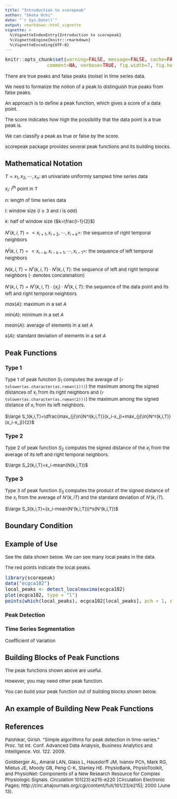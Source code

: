 ```yaml
---
title: "Introduction to scorepeak"
author: "Shota Ochi"
date: "`r Sys.Date()`"
output: rmarkdown::html_vignette
vignette: >
  %\VignetteIndexEntry{Introduction to scorepeak}
  %\VignetteEngine{knitr::rmarkdown}
  %\VignetteEncoding{UTF-8}
---
```


<style type="text/css">

body, td {
   font-size: 15px;
}
code.r{
  font-size: 15px;
}
pre {
  font-size: 15px
}
</style>

```r
knitr::opts_chunk$set(warning=FALSE, message=FALSE, cache=FALSE, 
               comment=NA, verbose=TRUE, fig.width=7, fig.height=7, dev='jpeg',dev.args=list(quality=50))
```

There are true peaks and false peaks (noise) in time series data. 

We need to formalize the notion of a peak to distinguish true peaks from false peaks.

An approach is to define a peak function, which gives a score of a data point.

The score indicates how high the possibility that the data point is a true peak is.

We can classify a peak as true or false by the score.

scorepeak package provides several peak functions and its building blocks.

## Mathematical Notation

$T=x_1,x_2,\cdots,x_n$: an univariate uniformly sampled time series data

$x_i$: $i^{th}$ point in T

$n$: length of time series data

$l$: window size ($l\geq3$ and $l$ is odd)

$k$: half of window size ($k=\frac{l-1}{2}$)

$N^r(k,i,T)=<x_{i+1},x_{i+2},\cdots,x_{i+k}>$: the sequence of right temporal neighbors

$N^l(k,i,T)=<x_{i-k},x_{i-k+1},\cdots,x_{i-1}>$: the sequence of left temporal neighbors

$N(k,i,T)=N^r(k,i,T){\cdot}N^l(k,i,T)$: the sequence of left and right temporal neighbors ($\cdot$ denotes concatenation)

$N'(k,i,T)=N^r(k,i,T){\cdot}\{x_i\}{\cdot}N^l(k,i,T)$: the sequence of the data point and its left and right temporal neighbors

$max(A)$: maximum in a set $A$

$min(A)$: minimum in a set $A$

$mean(A)$: average of elements in a set $A$

$s(A)$: standard deviation of elements in a set $A$

## Peak Functions

### Type 1

Type 1 of peak function $S_1$ computes the average of (`r tolower(as.character(as.roman(1)))`) the maximum among the signed distances of $x_i$ from its right neighbors and (`r tolower(as.character(as.roman(2)))`) the maximum among the signed distance of $x_i$ from its left neighbors.

$\large S_1(k,i,T)=\dfrac{max_{j{\in}N^l(k,i,T)}(x_i-x_j)+max_{j{\in}N^r(k,i,T)}(x_i-x_j)}{2}$

### Type 2

Type 2 of peak function $S_2$ computes the signed distance of the $x_i$ from the average of its left and right temporal neighbors.

$\large S_2(k,i,T)=x_i-mean(N(k,i,T))$

### Type 3

Type 3 of peak function $S_3$ computes the product of the signed distance of the $x_i$ from the average of $N'(k,iT)$ and the standard deviation of $N'(k,iT)$.

$\large S_3(k,i,T)=(x_i-mean(N'(k,i,T)))*s(N'(k,i,T))$

## Boundary Condition


## Example of Use

See the data shown below. We can see many local peaks in the data.

The red points indicate the local peaks.

```r
library(scorepeak)
data("ecgca102")
local_peaks <- detect_localmaxima(ecgca102)
plot(ecgca102, type = "l")
points(which(local_peaks), ecgca102[local_peaks], pch = 1, col = "red")
```




### Peak Detection



### Time Series Segmentation

Coefficient of Variation






## Building Blocks of Peak Functions

The peak functions shown above are useful.

However, you may need other peak function.

You can build your peak function out of building blocks shown below.


## An example of Building New Peak Functions




## References

Palshikar, Girish. "Simple algorithms for peak detection in time-series." Proc. 1st Int. Conf. Advanced Data Analysis, Business Analytics and Intelligence. Vol. 122. 2009.

Goldberger AL, Amaral LAN, Glass L, Hausdorff JM, Ivanov PCh, Mark RG, Mietus JE, Moody GB, Peng C-K, Stanley HE. PhysioBank, PhysioToolkit, and PhysioNet: Components of a New Research Resource for Complex Physiologic Signals. Circulation 101(23):e215-e220 [Circulation Electronic Pages; http://circ.ahajournals.org/cgi/content/full/101/23/e215]; 2000 (June 13).